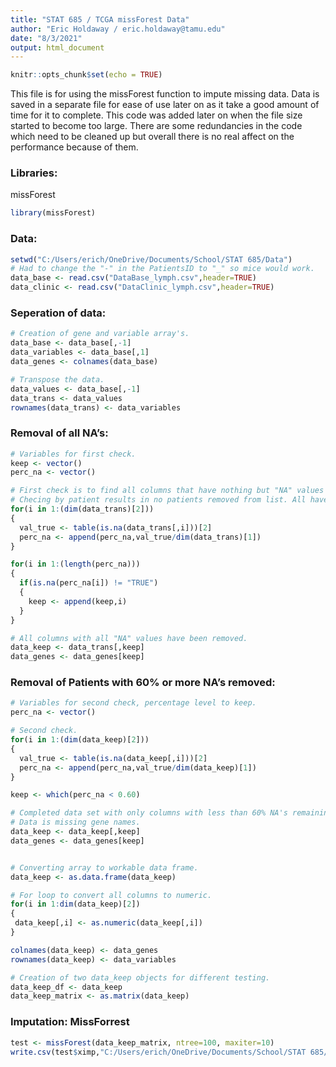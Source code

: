 ---
title: "STAT 685 / TCGA missForest Data"
author: "Eric Holdaway / eric.holdaway@tamu.edu"
date: "8/3/2021"
output: html_document
---

```{r setup, include=FALSE}
knitr::opts_chunk$set(echo = TRUE)
```

This file is for using the missForest function to impute missing data. Data is saved in a separate file for ease of use later on as it take a good amount of time for it to complete. This code was added later on when the file size started to become too large. There are some redundancies in the code which need to be cleaned up but overall there is no real affect on the performance because of them.  

### Libraries:  
missForest  

```{r Library,include=FALSE}
library(missForest)
```

### Data:  

```{r Data}
setwd("C:/Users/erich/OneDrive/Documents/School/STAT 685/Data")
# Had to change the "-" in the PatientsID to "_" so mice would work.
data_base <- read.csv("DataBase_lymph.csv",header=TRUE)
data_clinic <- read.csv("DataClinic_lymph.csv",header=TRUE)
```

### Seperation of data:  

```{r Data Cleaning 1}
# Creation of gene and variable array's.
data_base <- data_base[,-1]
data_variables <- data_base[,1]
data_genes <- colnames(data_base)

# Transpose the data.
data_values <- data_base[,-1]
data_trans <- data_values
rownames(data_trans) <- data_variables
```

### Removal of all NA's:  

```{r Data Cleaning 2}
# Variables for first check.
keep <- vector()
perc_na <- vector()

# First check is to find all columns that have nothing but "NA" values and eliminate them.
# Checing by patient results in no patients removed from list. All have at least some data.
for(i in 1:(dim(data_trans)[2]))
{
  val_true <- table(is.na(data_trans[,i]))[2]
  perc_na <- append(perc_na,val_true/dim(data_trans)[1])
}

for(i in 1:(length(perc_na)))
{
  if(is.na(perc_na[i]) != "TRUE")
  {
    keep <- append(keep,i)
  }
}

# All columns with all "NA" values have been removed.
data_keep <- data_trans[,keep]
data_genes <- data_genes[keep]
```

### Removal of Patients with 60% or more NA's removed:  

```{r Data Cleaning 3}
# Variables for second check, percentage level to keep.
perc_na <- vector()

# Second check.
for(i in 1:(dim(data_keep)[2]))
{
  val_true <- table(is.na(data_keep[,i]))[2]
  perc_na <- append(perc_na,val_true/dim(data_keep)[1])
}

keep <- which(perc_na < 0.60)

# Completed data set with only columns with less than 60% NA's remaining.
# Data is missing gene names.
data_keep <- data_keep[,keep]
data_genes <- data_genes[keep]


# Converting array to workable data frame.
data_keep <- as.data.frame(data_keep)

# For loop to convert all columns to numeric.
for(i in 1:dim(data_keep)[2])
{
 data_keep[,i] <- as.numeric(data_keep[,i]) 
}

colnames(data_keep) <- data_genes
rownames(data_keep) <- data_variables

# Creation of two data_keep objects for different testing.
data_keep_df <- data_keep
data_keep_matrix <- as.matrix(data_keep)
```


### Imputation: MissForrest  

```{r Imputation missForrest}
test <- missForest(data_keep_matrix, ntree=100, maxiter=10)
write.csv(test$ximp,"C:/Users/erich/OneDrive/Documents/School/STAT 685/Data/Data_Impute_lymph.csv")
```
